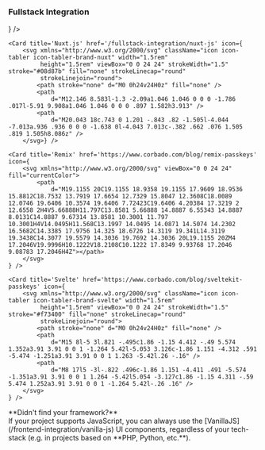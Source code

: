 ### Fullstack Integration

<CardGroup cols={3}>
    <Card title='Next.js' href='/fullstack-integration/next-js' icon={
        <svg xmlns='http://www.w3.org/2000/svg' className='icon icon-tabler icon-tabler-brand-nextjs' width='1.5rem'
             height='1.5rem' viewBox='0 0 24 24' strokeWidth='1.5' stroke='#fff' fill='#000' strokeLinecap='round'
             strokeLinejoin='round'>
            <path stroke='none' d='M0 0h24v24H0z' fill='none' />
            <path d='M9 15v-6l7.745 10.65a9 9 0 1 1 2.255 -1.993' />
            <path d='M15 12v-3' />
        </svg>
    }
    />

    <Card title='Nuxt.js' href='/fullstack-integration/nuxt-js' icon={
        <svg xmlns="http://www.w3.org/2000/svg" className="icon icon-tabler icon-tabler-brand-nuxt" width="1.5rem"
             height="1.5rem" viewBox="0 0 24 24" strokeWidth="1.5" stroke="#08d87b" fill="none" strokeLinecap="round"
             strokeLinejoin="round">
            <path stroke="none" d="M0 0h24v24H0z" fill="none" />
            <path
                d="M12.146 8.583l-1.3 -2.09a1.046 1.046 0 0 0 -1.786 .017l-5.91 9.908a1.046 1.046 0 0 0 .897 1.582h3.913" />
            <path
                d="M20.043 18c.743 0 1.201 -.843 .82 -1.505l-4.044 -7.013a.936 .936 0 0 0 -1.638 0l-4.043 7.013c-.382 .662 .076 1.505 .819 1.505h8.086z" />
        </svg>} />

    <Card title='Remix' href='https://www.corbado.com/blog/remix-passkeys' icon={
        <svg xmlns="http://www.w3.org/2000/svg" viewBox="0 0 24 24" fill="currentColor">
            <path
                d="M19.1155 20C19.1155 18.9358 19.1155 17.9609 18.9536 15.8812C18.7532 13.7919 17.6654 12.7329 15.8047 12.3608C18.0089 12.0746 19.6406 10.3574 19.6406 7.72423C19.6406 4.20384 17.3219 2 12.6558 2H4V5.66888H11.797C13.8581 5.66888 14.8887 6.55343 14.8887 8.0131C14.8887 9.67314 13.8581 10.3001 11.797 10.3001H4V14.0495H11.568C13.1997 14.0495 14.0871 14.5074 14.2302 16.5682C14.3385 17.9756 14.325 18.6726 14.3119 19.341L14.3119 19.3438C14.3077 19.5579 14.3036 19.7692 14.3036 20L19.1155 20ZM4 17.2046V19.9996H10.1222V18.2108C10.1222 17.8349 9.93768 17.2046 9.08783 17.2046H4Z"></path>
        </svg>
    } />

    <Card title='Svelte' href='https://www.corbado.com/blog/sveltekit-passkeys' icon={
        <svg xmlns="http://www.w3.org/2000/svg" className="icon icon-tabler icon-tabler-brand-svelte" width="1.5rem"
             height="1.5rem" viewBox="0 0 24 24" strokeWidth="1.5" stroke="#f73400" fill="none" strokeLinecap="round"
             strokeLinejoin="round">
            <path stroke="none" d="M0 0h24v24H0z" fill="none" />
            <path
                d="M15 8l-5 3l.821 -.495c1.86 -1.15 4.412 -.49 5.574 1.352a3.91 3.91 0 0 1 -1.264 5.42l-5.053 3.126c-1.86 1.151 -4.312 .591 -5.474 -1.251a3.91 3.91 0 0 1 1.263 -5.42l.26 -.16" />
            <path
                d="M8 17l5 -3l-.822 .496c-1.86 1.151 -4.411 .491 -5.574 -1.351a3.91 3.91 0 0 1 1.264 -5.42l5.054 -3.127c1.86 -1.15 4.311 -.59 5.474 1.252a3.91 3.91 0 0 1 -1.264 5.42l-.26 .16" />
        </svg>
    } />
</CardGroup>

<Note>
    **Didn't find your framework?**<br /> If your project supports JavaScript, you can always use the
    [VanillaJS](/frontend-integration/vanilla-js) UI components, regardless of your tech-stack (e.g. in projects based
    on **PHP, Python, etc.**).
</Note>
